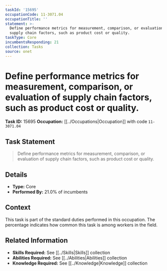 ```yaml
---
taskId: '15695'
occupationCode: 11-3071.04
occupationTitle: ''
statement: >-
  Define performance metrics for measurement, comparison, or evaluation of
  supply chain factors, such as product cost or quality.
taskType: Core
incumbentsResponding: 21
collection: Tasks
source: onet
---
```

# Define performance metrics for measurement, comparison, or evaluation of supply chain factors, such as product cost or quality.

**Task ID:** 15695
**Occupation:** [[../Occupations|Occupation]] with code `11-3071.04`

## Task Statement

> Define performance metrics for measurement, comparison, or evaluation of supply chain factors, such as product cost or quality.

## Details

- **Type:** Core
- **Performed By:** 21.0% of incumbents

## Context

This task is part of the standard duties performed in this occupation. The percentage indicates how common this task is among workers in the field.

## Related Information

- **Skills Required:** See [[../Skills|Skills]] collection
- **Abilities Required:** See [[../Abilities|Abilities]] collection
- **Knowledge Required:** See [[../Knowledge|Knowledge]] collection
